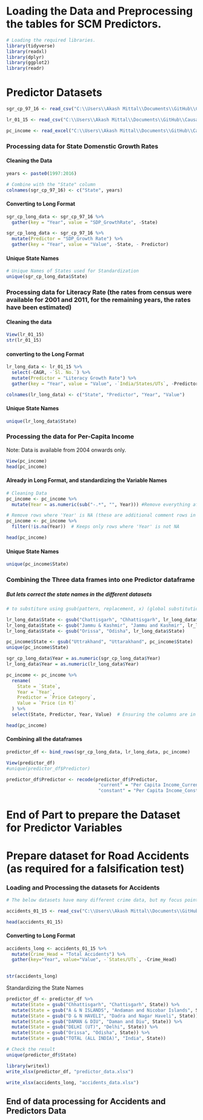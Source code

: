 # Loading the Data and Preprocessing the tables for SCM Predictors.

```r
# Loading the required libraries.
library(tidyverse)
library(readxl)
library(dplyr)
library(ggplot2)
library(readr)

```


# Predictor Datasets 
```r
sgr_cp_97_16 <- read_csv("C:\\Users\\Akash Mittal\\Documents\\GitHub\\Causal Inference\\Crime against Women\\Final Ones\\Additional DataSets\\Growth Rates 2001-2014\\State UTs wise Growth Rate - GSDP % (Constant Prices) from 1997-98 to 2015-2016.csv") # data for State UT's Growth Rate 

lr_01_15 <- read_csv("C:\\Users\\Akash Mittal\\Documents\\GitHub\\Causal Inference\\Crime against Women\\Final Ones\\Additional DataSets\\Literacy Rates\\StateUTs-wise Literacy Rates as per Census 2001 and 2011.csv") # data for Literacy Rate

pc_income <- read_excel("C:\\Users\\Akash Mittal\\Documents\\GitHub\\Causal Inference\\Crime against Women\\Final Ones\\Additional DataSets\\Per_Capita Income\\Per_Capita_Income_2004-2020.xlsx") # data for Per Capita Income

```

### Processing data for State Domenstic Growth Rates
#### Cleaning the Data

```r
years <- paste0(1997:2016)

# Combine with the "State" column
colnames(sgr_cp_97_16) <- c("State", years)


```

#### Converting to Long Format
```r

sgr_cp_long_data <- sgr_cp_97_16 %>%
  gather(key = "Year", value = "SDP_GrowthRate", -State)

sgr_cp_long_data <- sgr_cp_97_16 %>%
  mutate(Predictor = "SDP_Growth Rate") %>%
  gather(key = "Year", value = "Value", -State, - Predictor)

```

#### Unique State Names
```r
# Unique Names of States used for Standardization
unique(sgr_cp_long_data$State)
```

### Processing data for Literacy Rate (the rates from census were available for 2001 and 2011, for the remaining years, the rates have been estimated)
#### Cleaning the data

```r
View(lr_01_15)
str(lr_01_15)
```

#### converting to the Long Format

```r
lr_long_data <- lr_01_15 %>%
  select(-CAGR, -`Sl. No.`) %>%
  mutate(Predictor = "Literacy Growth Rate") %>%
  gather(key = "Year", value = "Value", -`India/States/UTs`, -Predictor)

colnames(lr_long_data) <- c("State", "Predictor", "Year", "Value")
```

#### Unique State Names

```r
unique(lr_long_data$State)
```

### Processing the data for Per-Capita Income
Note: Data is available from 2004 onwards only.

```r

View(pc_income)
head(pc_income)
```

#### Already in Long Format, and standardizing the Variable Names
```r
# Cleaning Data
pc_income <- pc_income %>%
  mutate(Year = as.numeric(sub("-.*", "", Year))) #Remove everything after -, and then converting year to numeric

# Remove rows where 'Year' is NA (these are additional comment rows in dataset.)
pc_income <- pc_income %>%
  filter(!is.na(Year))  # Keeps only rows where 'Year' is not NA

```


```r
head(pc_income)
```


#### Unique State Names

```r
unique(pc_income$State)
```
### Combining the Three data frames into one Predictor dataframe
##### But lets correct the state names in the different datasets


```r

# to substiture using gsub(pattern, replacement, x) (global substitution)

lr_long_data$State <- gsub("Chattisgarh", "Chhattisgarh", lr_long_data$State)
lr_long_data$State <- gsub("Jammu & Kashmir", "Jammu and Kashmir", lr_long_data$State)
lr_long_data$State <- gsub("Orissa", "Odisha", lr_long_data$State)

pc_income$State <- gsub("Uttrakhand", "Uttarakhand", pc_income$State)
unique(pc_income$State)

```

```r
sgr_cp_long_data$Year = as.numeric(sgr_cp_long_data$Year)
lr_long_data$Year = as.numeric(lr_long_data$Year)

```

```r
pc_income <- pc_income %>%
  rename(
    State = `State`,
    Year = `Year`,
    Predictor = `Price Category`,
    Value = `Price (in ₹)`
  ) %>%
  select(State, Predictor, Year, Value)  # Ensuring the columns are in the correct order

head(pc_income)
```

#### Combining all the dataframes

```r
predictor_df <- bind_rows(sgr_cp_long_data, lr_long_data, pc_income)

View(predictor_df)
#unique(predictor_df$Predictor)

predictor_df$Predictor <- recode(predictor_df$Predictor,
                                  "current" = "Per Capita Income_Current",
                                  "constant" = "Per Capita Income_Constant")

```


# End of Part to prepare the Dataset for Predictor Variables

# Prepare dataset for Road Accidents (as required for a falsification test)

### Loading and Processing the datasets for Accidents

```r

# The below datasets have many different crime data, but my focus point is to gather the data for murders

accidents_01_15 <- read_csv("C:\\Users\\Akash Mittal\\Documents\\GitHub\\Causal Inference\\Crime against Women\\Final Ones\\Additional DataSets\\Traffic Accidents\\StateUT wise total no of road accidents during 2001-2015.csv")

```


```r
head(accidents_01_15)
```

#### Converting to Long Format
```r

accidents_long <- accidents_01_15 %>%
  mutate(Crime_Head = "Total Accidents") %>%
  gather(key="Year", value="Value", -`States/UTs`, -Crime_Head)
  

str(accidents_long)
```

Standardizing the State Names

```r
predictor_df <- predictor_df %>%
  mutate(State = gsub("Chhattisgarh", "Chattisgarh", State)) %>%
  mutate(State = gsub("A & N ISLANDS", "Andaman and Nicobar Islands", State)) %>%
  mutate(State = gsub("D & N HAVELI", "Dadra and Nagar Haveli", State)) %>%
  mutate(State = gsub("DAMAN & DIU", "Daman and Diu", State)) %>%
  mutate(State = gsub("DELHI (UT)", "Delhi", State)) %>%
  mutate(State = gsub("Orissa", "Odisha", State)) %>%
  mutate(State = gsub("TOTAL (ALL INDIA)", "India", State))

# Check the result
unique(predictor_df$State)


```


```r
library(writexl)
write_xlsx(predictor_df, "predictor_data.xlsx")

```

```r
write_xlsx(accidents_long, "accidents_data.xlsx")
```


## End of data processing for Accidents and Predictors Data







